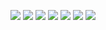![](https://wordpressfreezonex.oss-cn-hangzhou.aliyuncs.com/videoTutorial/6.PNG)
![](https://wordpressfreezonex.oss-cn-hangzhou.aliyuncs.com/videoTutorial/7.PNG)
![](https://wordpressfreezonex.oss-cn-hangzhou.aliyuncs.com/videoTutorial/8.PNG)
![](https://wordpressfreezonex.oss-cn-hangzhou.aliyuncs.com/videoTutorial/9.PNG)
![](https://wordpressfreezonex.oss-cn-hangzhou.aliyuncs.com/videoTutorial/10.PNG)
![](https://wordpressfreezonex.oss-cn-hangzhou.aliyuncs.com/videoTutorial/11.PNG)
![](https://wordpressfreezonex.oss-cn-hangzhou.aliyuncs.com/videoTutorial/12.PNG)